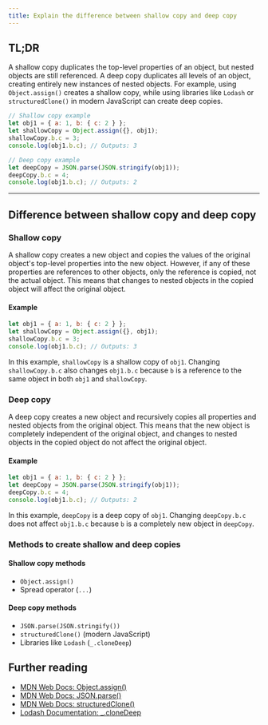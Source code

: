 ```yaml
---
title: Explain the difference between shallow copy and deep copy
---
```


## TL;DR

A shallow copy duplicates the top-level properties of an object, but nested objects are still referenced. A deep copy duplicates all levels of an object, creating entirely new instances of nested objects. For example, using `Object.assign()` creates a shallow copy, while using libraries like `Lodash` or `structuredClone()` in modern JavaScript can create deep copies.

```js
// Shallow copy example
let obj1 = { a: 1, b: { c: 2 } };
let shallowCopy = Object.assign({}, obj1);
shallowCopy.b.c = 3;
console.log(obj1.b.c); // Outputs: 3

// Deep copy example
let deepCopy = JSON.parse(JSON.stringify(obj1));
deepCopy.b.c = 4;
console.log(obj1.b.c); // Outputs: 2
```

---

## Difference between shallow copy and deep copy

### Shallow copy

A shallow copy creates a new object and copies the values of the original object's top-level properties into the new object. However, if any of these properties are references to other objects, only the reference is copied, not the actual object. This means that changes to nested objects in the copied object will affect the original object.

#### Example

```js
let obj1 = { a: 1, b: { c: 2 } };
let shallowCopy = Object.assign({}, obj1);
shallowCopy.b.c = 3;
console.log(obj1.b.c); // Outputs: 3
```

In this example, `shallowCopy` is a shallow copy of `obj1`. Changing `shallowCopy.b.c` also changes `obj1.b.c` because `b` is a reference to the same object in both `obj1` and `shallowCopy`.

### Deep copy

A deep copy creates a new object and recursively copies all properties and nested objects from the original object. This means that the new object is completely independent of the original object, and changes to nested objects in the copied object do not affect the original object.

#### Example

```js
let obj1 = { a: 1, b: { c: 2 } };
let deepCopy = JSON.parse(JSON.stringify(obj1));
deepCopy.b.c = 4;
console.log(obj1.b.c); // Outputs: 2
```

In this example, `deepCopy` is a deep copy of `obj1`. Changing `deepCopy.b.c` does not affect `obj1.b.c` because `b` is a completely new object in `deepCopy`.

### Methods to create shallow and deep copies

#### Shallow copy methods

- `Object.assign()`
- Spread operator (`...`)

#### Deep copy methods

- `JSON.parse(JSON.stringify())`
- `structuredClone()` (modern JavaScript)
- Libraries like `Lodash` (`_.cloneDeep`)

## Further reading

- [MDN Web Docs: Object.assign()](https://developer.mozilla.org/en-US/docs/Web/JavaScript/Reference/Global_Objects/Object/assign)
- [MDN Web Docs: JSON.parse()](https://developer.mozilla.org/en-US/docs/Web/JavaScript/Reference/Global_Objects/JSON/parse)
- [MDN Web Docs: structuredClone()](https://developer.mozilla.org/en-US/docs/Web/API/structuredClone)
- [Lodash Documentation: \_.cloneDeep](https://lodash.com/docs/4.17.15#cloneDeep)
